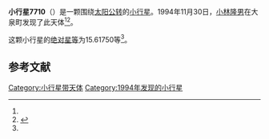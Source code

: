 {{Infobox planet
| bgcolour = #FFFFC0
| name = 7710 Ishibashi
| symbol = 
| image = 
| caption = 
| discovery = yes
| discovery_ref = 
| discoverer = [[小林隆男|小林隆男]]
| discovery_site = [[大泉町|大泉町]] 
| discovered = 1994年11月30日
| designations = yes
| mp_name = 
| named_after = 
| alt_names = 1994 WT2/ 1975 XN3 / 1981 UY2
| mp_category = [[外小行星带|外小行星带]]
| orbit_ref = <ref name="a">[http://ssd.jpl.nasa.gov/sbdb.cgi?sstr=7710 7710 Ishibashi] {{Wayback|url=http://ssd.jpl.nasa.gov/sbdb.cgi?sstr=7710 |date=20201124025238 }}，小行星數據庫瀏覽器（JPL Small-Body Database Browser）－[[美国国家航空航天局|美国国家航空航天局]]喷气推进实验室</ref>
| epoch = 2456400.5 (2013年4月18日更新)
| aphelion = {{convert|3.5930700|AU|km|3|abbr=on|lk=out}}
| perihelion = {{convert|3.2385148|AU|km|3|abbr=on}}
| semimajor = {{convert|3.4157924|AU|km|3|abbr=on}}
| eccentricity = 0.0518994
| period = 2305.874215 [[日|日]]<br />6.31[[儒略年|儒略年]]
| avg_speed = 
| inclination = 6.28424
| asc_node = 41.89702
| mean_anomaly = 
| arg_peri = 15.61750
| satellites = 
| physical_characteristics = yes
| dimensions = 
| mass = 
| density = 
| surface_grav = 
| escape_velocity = 
| sidereal_day = 
| axial_tilt = 
| pole_ecliptic_lat = 
| pole_ecliptic_lon = 
| albedo = 
| temperatures= 
| temp_name1 = 
| mean_temp_1 = 
| max_temp_1 = 
| temp_name2 = 
| max_temp_2 = 
| spectral_type = 
| abs_magnitude = 15.61750
}}

'''小行星7710'''（{{lang-en|7710 Ishibashi}}）是一颗围绕[[太阳|太阳]][[公转|公转]]的[[小行星|小行星]]。1994年11月30日，[[小林隆男|小林隆男]]在大泉町发现了此天体<ref name="a" /><ref>{{cite news|title=小行星列表|url=http://cfa-www.harvard.edu/iau/lists/NumberedMPs.txt|accessdate=2013-07-08|newspaper=哈佛大学|archive-date=2008-05-17|archive-url=https://web.archive.org/web/20080517010638/http://cfa-www.harvard.edu/iau/lists/NumberedMPs.txt|dead-url=no}}</ref>。

这颗小行星的[[绝对星等|绝对星等]]为15.61750等<ref name="a" />。

==参考文献==
{{reflist}}
{{Minor Planet Number|[[小行星7709|小行星7709]]|[[小行星7711|小行星7711]]}}

{{小天体}}

[[Category:小行星带天体|Category:小行星带天体]]
[[Category:1994年发现的小行星|Category:1994年发现的小行星]]

{{asteroid-stub}}